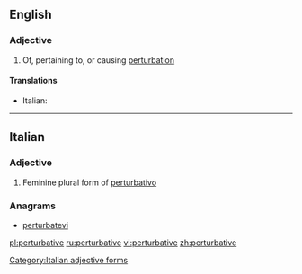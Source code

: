 ==English==

===Adjective===
{{en-adj}}

# Of, pertaining to, or causing [[perturbation]]

====Translations====
{{trans-top|of, pertaining to, or causing perturbation}}
* Italian: {{t-|it|perturbativo}}
{{trans-mid}}
{{trans-bottom}}

----

==Italian==

===Adjective===
{{head|it}} {{f}}

# Feminine plural form of [[perturbativo]]

===Anagrams===
* [[perturbatevi#Italian|perturbatevi]]
[[Category:Italian adjective forms]]

[[pl:perturbative]]
[[ru:perturbative]]
[[vi:perturbative]]
[[zh:perturbative]]
